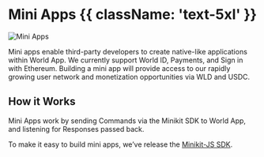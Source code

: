 
# Mini Apps {{ className: 'text-5xl' }}

![Mini Apps](/images/docs/mini-apps/mini-apps.png)

Mini apps enable third-party developers to create native-like applications within World App. We currently support World ID, Payments, and Sign in with Ethereum. 
Building a mini app will provide access to our rapidly growing user network and monetization opportunities via WLD and USDC.<br/>



## How it Works

Mini Apps work by sending <Link href="/mini-apps/quick-start/commands">Commands</Link> via the Minikit SDK to World App, and listening for <Link href="/mini-apps/quick-start/responses">Responses</Link> passed back.

To make it easy to build mini apps, we’ve release the <a href="https://www.npmjs.com/package/@worldcoin/minikit-js">Minikit-JS SDK</a>. 


